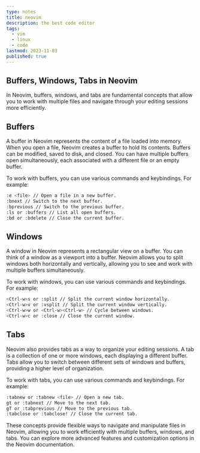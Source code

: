 ```yaml
---
type: notes
title: neovim
description: the best code editor
tags:
  - vim
  - linux
  - code
lastmod: 2023-11-03
published: true
---
```


## Buffers, Windows, Tabs in Neovim

In Neovim, buffers, windows, and tabs are fundamental concepts that allow you to work with multiple files and navigate through your editing sessions more efficiently.

## Buffers

A buffer in Neovim represents the content of a file loaded into memory. When you open a file, Neovim creates a buffer to hold its contents. Buffers can be modified, saved to disk, and closed. You can have multiple buffers open simultaneously, each associated with a different file or an empty buffer.

To work with buffers, you can use various commands and keybindings. For example:

```sh
:e <file> // Open a file in a new buffer.
:bnext // Switch to the next buffer.
:bprevious // Switch to the previous buffer.
:ls or :buffers // List all open buffers.
:bd or :bdelete // Close the current buffer.
```

## Windows

A window in Neovim represents a rectangular view on a buffer. You can think of a window as a viewport into a buffer. Neovim allows you to split windows both horizontally and vertically, allowing you to see and work with multiple buffers simultaneously.

To work with windows, you can use various commands and keybindings. For example:

```sh
<Ctrl-w>s or :split // Split the current window horizontally.
<Ctrl-w>v or :vsplit // Split the current window vertically.
<Ctrl-w>w or <Ctrl-w><Ctrl-w> // Cycle between windows.
<Ctrl-w>c or :close // Close the current window.
```

## Tabs

Neovim also provides tabs as a way to organize your editing sessions. A tab is a collection of one or more windows, each displaying a different buffer. Tabs allow you to switch between different sets of windows and buffers, providing a higher level of organization.

To work with tabs, you can use various commands and keybindings. For example:

```sh
:tabnew or :tabnew <file> // Open a new tab.
gt or :tabnext // Move to the next tab.
gT or :tabprevious // Move to the previous tab.
:tabclose or :tabclose! // Close the current tab.
```

These concepts provide flexible ways to navigate and manipulate files in Neovim, allowing you to work efficiently with multiple buffers, windows, and tabs. You can explore more advanced features and customization options in the Neovim documentation.
